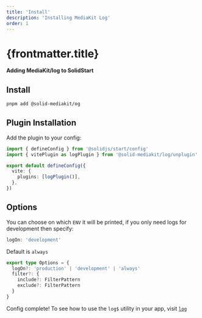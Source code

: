 ```yaml
---
title: 'Install'
description: 'Installing MediaKit Log'
order: 1
---
```


# {frontmatter.title}

**Adding MediaKit/log to SolidStart**

## Install

```sh
pnpm add @solid-mediakit/og
```

## Plugin Installation

Add the plugin to your config:

```ts
import { defineConfig } from '@solidjs/start/config'
import { vitePlugin as logPlugin } from '@solid-mediakit/log/unplugin'

export default defineConfig({
  vite: {
    plugins: [logPlugin()],
  },
})
```

## Options

You can choose on which `ENV` it will be printed, if you only need logs for development then specify:

```ts
logOn: 'development'
```

Default is `always`

```ts
export type Options = {
  logOn?: 'production' | 'development' | 'always'
  filter?: {
    include?: FilterPattern
    exclude?: FilterPattern
  }
}
```

Config complete! To see how to use the `log$` utility in your app, visit [`log`](../log)
